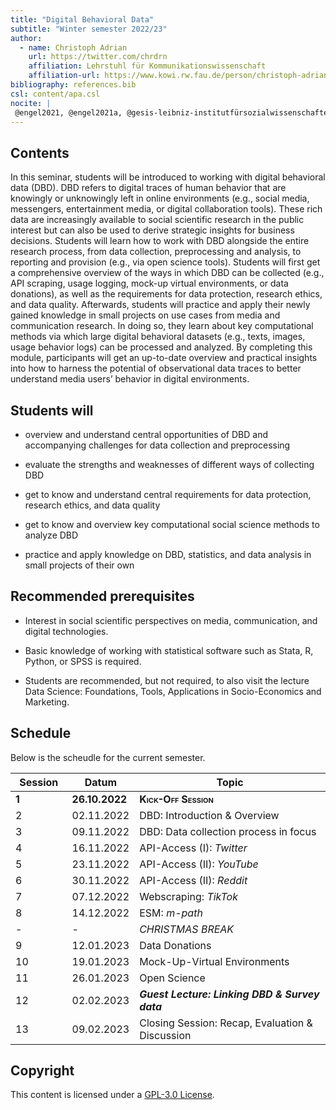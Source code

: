 ```yaml
---
title: "Digital Behavioral Data"
subtitle: "Winter semester 2022/23"
author: 
  - name: Christoph Adrian 
    url: https://twitter.com/chrdrn
    affiliation: Lehrstuhl für Kommunikationswissenschaft
    affiliation-url: https://www.kowi.rw.fau.de/person/christoph-adrian/
bibliography: references.bib
csl: content/apa.csl
nocite: |
 @engel2021, @engel2021a, @gesis-leibniz-institutfürsozialwissenschaften, @salganik2018, @atteveldt2021
---
```


## Contents

In this seminar, students will be introduced to working with digital behavioral data (DBD). DBD refers to digital traces of human behavior that are knowingly or unknowingly left in online environments (e.g., social media, messengers, entertainment media, or digital collaboration tools). These rich data are increasingly available to social scientific research in the public interest but can also be used to derive strategic insights for business decisions. Students will learn how to work with DBD alongside the entire research process, from data collection, preprocessing and analysis, to reporting and provision (e.g., via open science tools). Students will first get a comprehensive overview of the ways in which DBD can be collected (e.g., API scraping, usage logging, mock-up virtual environments, or data donations), as well as the requirements for data protection, research ethics, and data quality. Afterwards, students will practice and apply their newly gained knowledge in small projects on use cases from media and communication research. In doing so, they learn about key computational methods via which large digital behavioral datasets (e.g., texts, images, usage behavior logs) can be processed and analyzed. By completing this module, participants will get an up-to-date overview and practical insights into how to harness the potential of observational data traces to better understand media users' behavior in digital environments.


## Students will

-   overview and understand central opportunities of DBD and accompanying challenges for data collection and preprocessing

-   evaluate the strengths and weaknesses of different ways of collecting DBD

-   get to know and understand central requirements for data protection, research ethics, and data quality

-   get to know and overview key computational social science methods to analyze DBD

-   practice and apply knowledge on DBD, statistics, and data analysis in small projects of their own


## Recommended prerequisites

-   Interest in social scientific perspectives on media, communication, and digital technologies.

-   Basic knowledge of working with statistical software such as Stata, R, Python, or SPSS is required.

-   Students are recommended, but not required, to also visit the lecture Data Science: Foundations, Tools, Applications in Socio-Economics and Marketing.


## Schedule

Below is the scheudle for the current semester. 

| Session             | Datum                        | Topic                                           |
|------------------|---------------------|-------------------------------------------------------------|
| [**1**]{.smallcaps} | [**26.10.2022**]{.smallcaps} | [**Kick-Off Session**]{.smallcaps}              |
| 2                   | 02.11.2022                   | DBD: Introduction & Overview                    |
| 3                   | 09.11.2022                   | DBD: Data collection process in focus           |
| 4                   | 16.11.2022                   | API-Access (I): *Twitter*                       |
| 5                   | 23.11.2022                   | API-Access (II): *YouTube*                      |
| 6                   | 30.11.2022                   | API-Access (II): *Reddit*                       |
| 7                   | 07.12.2022                   | Webscraping: *TikTok*                           |
| 8                   | 14.12.2022                   | ESM: *m-path*                                   |
| -                   | -                            | *CHRISTMAS BREAK*                               |
| 9                   | 12.01.2023                   | Data Donations                                  |
| 10                  | 19.01.2023                   | Mock-Up-Virtual Environments                    |
| 11                  | 26.01.2023                   | Open Science                                    |
| 12                  | 02.02.2023                   | ***Guest Lecture: Linking DBD & Survey data***  |
| 13                  | 09.02.2023                   | Closing Session: Recap, Evaluation & Discussion |


## Copyright
This content is licensed under a [GPL-3.0 License](https://www.gnu.org/licenses/gpl-3.0.en.html).


